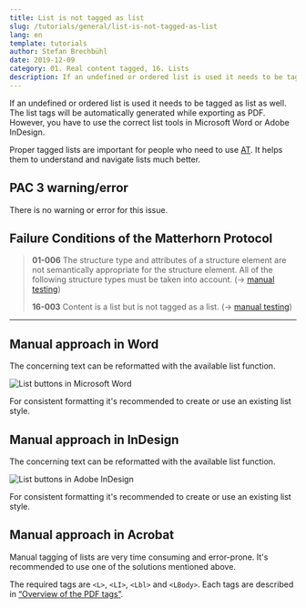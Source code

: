 ```yaml
---
title: List is not tagged as list
slug: /tutorials/general/list-is-not-tagged-as-list
lang: en
template: tutorials
author: Stefan Brechbühl
date: 2019-12-09
category: 01. Real content tagged, 16. Lists
description: If an undefined or ordered list is used it needs to be tagged as list as well. The list tags will be automatically generated while exporting as PDF. However, you have to use the correct list tools in Microsoft Word or Adobe InDesign.
---
```


If an undefined or ordered list is used it needs to be tagged as list as well. The list tags will be automatically generated while exporting as PDF. However, you have to use the correct list tools in Microsoft Word or Adobe InDesign.

Proper tagged lists are important for people who need to use [AT](/glossary/#assistive-technology). It helps them to understand and navigate lists much better.

## PAC 3 warning/error

There is no warning or error for this issue.

## Failure Conditions of the Matterhorn Protocol

> **01-006** The structure type and attributes of a structure element are not semantically appropriate for the structure element. All of the following structure types must be taken into account. (→ [manual testing](/glossary/#manual-testing))
> 
> **16-003** Content is a list but is not tagged as a list. (→ [manual testing](/glossary/#manual-testing))

***

## Manual approach in Word

The concerning text can be reformatted with the available list function.

![List buttons in Microsoft Word](word_list_icons.png)

For consistent formatting it's recommended to create or use an existing list style.

## Manual approach in InDesign

The concerning text can be reformatted with the available list function.

![List buttons in Adobe InDesign](indesign_list_icons.png)

For consistent formatting it's recommended to create or use an existing list style.

## Manual approach in Acrobat

Manual tagging of lists are very time consuming and error-prone. It's recommended to use one of the solutions mentioned above.

The required tags are `<L>`, `<LI>`, `<Lbl>` and `<LBody>`. Each tags are described in [“Overview of the PDF tags”](/basics/general/overview-of-the-pdf-tags/).
